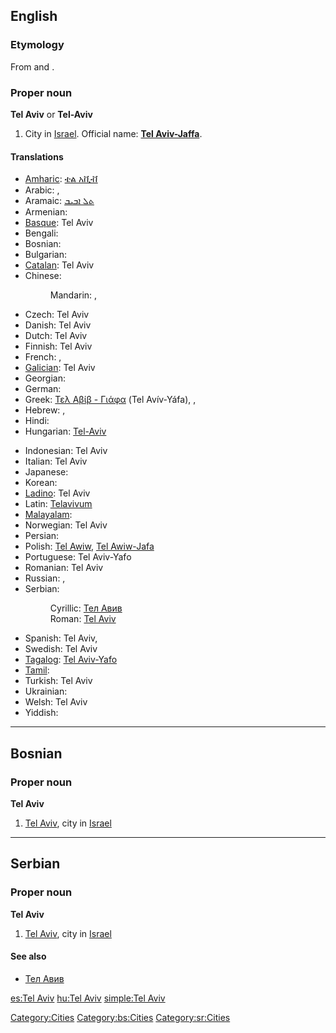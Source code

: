 ==English==

===Etymology===
From {{etyl|he}} {{term|תל|tr=tel|lang=he||hill}} and {{term|אביב|tr=aviv|lang=he||spring (season)}}.

===Proper noun===
{{wikipedia}}
'''Tel Aviv''' or '''Tel-Aviv'''

# City in [[Israel]]. Official name: '''[[Tel Aviv-Jaffa]]'''.

====Translations====
{{trans-top|city in Israel}}
* [[Amharic]]: [[ቴል አቪቭ]]
* Arabic: {{t|ar|تل أبيب|tr=talli 'abiib|sc=Arab}},  {{t|ar|تل أبيب يافا|tr=tálli 'abiib yaafa|sc=Arab}}
* Aramaic: [[ܬܠ ܐܒܝܒ]]
* Armenian: {{t-|hy|Թել Ավիվ|tr=T'el Aviv}}
* [[Basque]]: Tel Aviv
* Bengali: {{t|bn|তেল আভিভ|sc=Beng}}
* Bosnian: {{t-|bs|Tel Aviv|m}}
* Bulgarian: {{t-|bg|Тел Авив}}
* [[Catalan]]: Tel Aviv
* Chinese:
*: Mandarin: {{t|zh|特拉維夫|sc=Hani}},  {{t|zh|特拉维夫|tr=Tèlāwéifū|sc=Hani}}
* Czech: Tel Aviv
* Danish: Tel Aviv
* Dutch: Tel Aviv
* Finnish: Tel Aviv
* French: {{t|fr|Tel Aviv|m}},  {{t|fr|Tel-Aviv-Jaffa|m}}
* [[Galician]]: Tel Aviv
* Georgian: {{t|ka|თელ-ავივი|tr=t‘el-avivi|sc=Geor}}
* German: {{t-|de|Tel Aviv-Jaffa}}
* Greek: [[Τελ Αβίβ - Γιάφα]] (Tel Avív-Yáfa),  {{t|el|Τελ Αβίβ|tr=Tel Avív|sc=Grek}},  {{t|el|Τελ Αβίβ - Γιάφα|tr=Tel Avív-Yáfa|sc=Grek}}
* Hebrew: {{t|he|תל אביב|f|tr=tel aviv|sc=Hebr}},  {{t|he|תל אביב-יפו|tr=tel aviv–yafo|sc=Hebr}}
* Hindi: {{t|hi|तेल अवीव|tr=tel avīv|sc=Deva}}
* Hungarian: [[Tel-Aviv]]
{{trans-mid}}
* Indonesian: Tel Aviv
* Italian: Tel Aviv {{f}}
* Japanese: {{t|ja|テルアビブ|tr=Teru-Abibu|sc=Jpan}}
* Korean: {{t|ko|텔아비브|tr=Tel-Abibeu|sc=Kore}}
* [[Ladino]]: Tel Aviv
* Latin: [[Telavivum]]
* [[Malayalam]]: {{t|ml|ടെല് അവീവ്|sc=Mlym}}
* Norwegian: Tel Aviv
* Persian: {{t|fa|تلآویو|sc=fa-Arab}}
* Polish: [[Tel Awiw]], [[Tel Awiw-Jafa]]
* Portuguese: Tel Aviv-Yafo
* Romanian: Tel Aviv
* Russian: {{t|ru|Тель-Авив|tr=Tel’-Avív|m}},  {{t|ru|Тель-Авив — Яффо|m|tr=Tel’-Avív - Jáffo|sc=Cyrl}}
* Serbian:
*: Cyrillic: [[Тел Авив#Serbian|Тел Авив]] {{m}}
*: Roman: [[Tel Aviv#Serbian|Tel Aviv]] {{m}}
* Spanish: Tel Aviv,  {{t|es|Tel Aviv|m}}
* Swedish: Tel Aviv
* [[Tagalog]]: [[Tel Aviv-Yafo]]
* [[Tamil]]: {{t|ta|டெல் அவீவ்|sc=Taml}}
* Turkish: Tel Aviv
* Ukrainian: {{t|uk|Тель-Авів|tr=Tel’-Avív|m}}
* Welsh: Tel Aviv
* Yiddish: {{t|yi|תל אביב|tr=tel aviv|sc=yi-Hebr}}
{{trans-bottom}}

[[Category:Cities]]

----

==Bosnian==

===Proper noun===
'''Tel Aviv''' {{m}}

# [[Tel Aviv]], city in [[Israel]]

[[Category:bs:Cities]]

----

==Serbian==

===Proper noun===
'''Tel Aviv''' {{m}}

# [[Tel Aviv]], city in [[Israel]]

====See also====
* [[Тел Авив#Serbian|Тел Авив]]

[[Category:sr:Cities]]

[[es:Tel Aviv]]
[[hu:Tel Aviv]]
[[simple:Tel Aviv]]